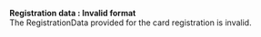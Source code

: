   
<Card title="105206" href="/development-ressources/errors/codes/105206">  

 **Registration data : Invalid format**  
 The RegistrationData provided for the card registration is invalid.  

</Card>